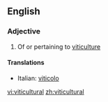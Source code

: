 ==English==

===Adjective===
{{en-adj|-}}

# Of or pertaining to [[viticulture]]

====Translations====
{{top}}
*Italian: [[viticolo]]
{{mid}}

{{bottom}}

[[vi:viticultural]]
[[zh:viticultural]]